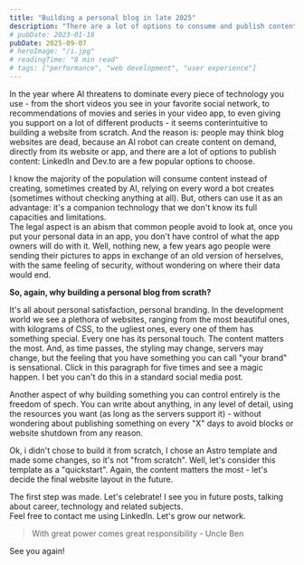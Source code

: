 ```yaml
---
title: "Building a personal blog in late 2025"
description: "There are a lot of options to consume and publish content, so why building it from scratch?"
# pubDate: 2023-01-18
pubDate: 2025-09-07
# heroImage: "/i.jpg"
# readingTime: "8 min read"
# tags: ["performance", "web development", "user experience"]
---
```


In the <Highlight color="darkBlue">year where AI threatens to dominate</Highlight> every piece of technology you use - from the short videos you see in your favorite social network, to recommendations of movies and series in your video app, to even giving you support on a lot of different products - it seems conterintuitive to building a website from scratch. And the reason is: people may think blog websites are dead, because an AI robot can create content on demand, directly from its website or app, and there are a lot of options to publish content: LinkedIn and Dev.to are a few popular options to choose.

I know the majority of the population will consume content instead of creating, sometimes <Highlight>created by AI</Highlight>, relying on every word a bot creates (sometimes without checking anything at all). But, others can use it as an advantage: it's a companion technology that we don't know its full capacities and limitations.   
The legal aspect is an abism that common people avoid to look at, once you put your personal data in an app, you don't have control of what the app owners will do with it. Well, nothing new, a few years ago people were sending their pictures to apps in exchange of an old version of herselves, with the same feeling of security, without wondering on where their data would end.

**So, again, why building a personal blog from scrath?**

<RainbowFlash>
It's all about <Highlight delay="4000" color='darkBlue'>personal satisfaction</Highlight>, personal branding. In the development world we see a plethora of websites, ranging from the most beautiful ones, with kilograms of CSS, to the ugliest ones, every one of them has something special. Every one has its personal touch. The content matters the most. And, as time passes, the styling may change, servers may change, but the feeling that you have something you can call <Highlight delay="4000" color='darkBlue'>"your brand"</Highlight> is sensational. Click in this paragraph for five times and see a <Highlight delay="10000" color="darkPink">magic</Highlight> happen. I bet you can't do this in a standard social media post.
</RainbowFlash>

Another aspect of why building something you can control entirely is the freedom of spech. You can write about anything, in any level of detail, using the resources you want (as long as the servers support it) - without wondering about publishing something on every "X" days to avoid blocks or website shutdown from any reason.

Ok, i didn't chose to build it from scratch, I chose an Astro template and made some changes, so it's not "from scratch". Well, let's consider this template as a "quickstart". Again, the content matters the most - let's decide the final website layout in the future.

The first step was made.
<Highlight delay="10000" color="darkPink">Let's celebrate!</Highlight> I see you in future posts, talking about career, technology and related subjects.  
Feel free to contact me using LinkedIn. Let's grow our network. 

> With great power comes great responsibility - Uncle Ben

See you again!
